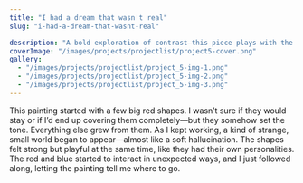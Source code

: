 ```yaml
---
title: "I had a dream that wasn't real"
slug: "i-had-a-dream-that-wasnt-real"

description: "A bold exploration of contrast—this piece plays with the tension and harmony between vibrant reds and deep blues, creating a dynamic sense of movement and energy."
coverImage: "/images/projects/projectlist/project5-cover.png"
gallery:
  - "/images/projects/projectlist/project_5-img-1.png"
  - "/images/projects/projectlist/project_5-img-2.png"
  - "/images/projects/projectlist/project_5-img-3.png"
---
```


This painting started with a few big red shapes. I wasn’t sure if they would stay or if I’d end up covering them completely—but they somehow set the tone. Everything else grew from them. As I kept working, a kind of strange, small world began to appear—almost like a soft hallucination. The shapes felt strong but playful at the same time, like they had their own personalities. The red and blue started to interact in unexpected ways, and I just followed along, letting the painting tell me where to go.
